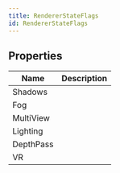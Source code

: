 ```yaml
---
title: RendererStateFlags
id: RendererStateFlags
---
```


## Properties

| Name | Description |
| - | - |
| Shadows |  |
| Fog |  |
| MultiView |  |
| Lighting |  |
| DepthPass |  |
| VR |  |
